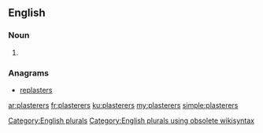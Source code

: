 ==English==

===Noun===
{{head|en}}

# {{plural of|plasterer}}

===Anagrams===
* [[replasters#English|replasters]]

[[Category:English plurals]][[Category:English plurals using obsolete wikisyntax]]

[[ar:plasterers]]
[[fr:plasterers]]
[[ku:plasterers]]
[[my:plasterers]]
[[simple:plasterers]]